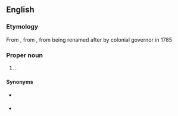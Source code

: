 ==English==

===Etymology===
From {{m|en|Fredericston}}, from {{af|en|Frederic|'s|-ton}}, from being renamed after {{w|lang=en|Prince Frederick, Duke of York}} by colonial governor {{w|lang=en|Thomas Carleton}} in 1785

===Proper noun===
{{en-proper noun}}

# {{place|en|capital city|p/New Brunswick|c/Canada}}.

====Synonyms====
* {{l|en|Fredericston}} {{gloss|former spelling}}
* {{l|en|[[Ste. Anne’s Point]] / [[Sainte Anne’s Point]] / [[Saint Anne’s Point]] / [[St. Anne’s Point]]}} {{gloss|former name}}